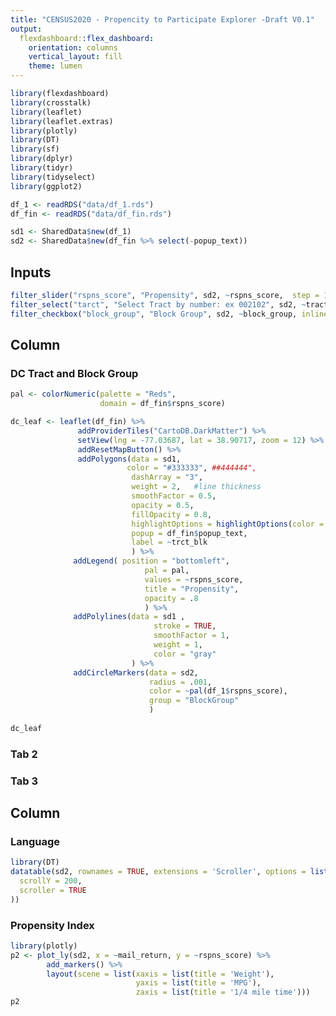 ```yaml
---
title: "CENSUS2020 - Propencity to Participate Explorer -Draft V0.1"
output: 
  flexdashboard::flex_dashboard:
    orientation: columns
    vertical_layout: fill
    theme: lumen
---
```


```r
library(flexdashboard)
library(crosstalk)
library(leaflet)
library(leaflet.extras)
library(plotly)
library(DT)
library(sf)
library(dplyr)
library(tidyr)
library(tidyselect)
library(ggplot2)

df_1 <- readRDS("data/df_1.rds")
df_fin <- readRDS("data/df_fin.rds")

sd1 <- SharedData$new(df_1)
sd2 <- SharedData$new(df_fin %>% select(-popup_text))
```

Inputs {.sidebar}
-----------------------------------------------------------------------


```r
filter_slider("rspns_score", "Propensity", sd2, ~rspns_score,  step = 1)
filter_select("tarct", "Select Tract by number: ex 002102", sd2, ~tract)
filter_checkbox("block_group", "Block Group", sd2, ~block_group, inline = TRUE) 
```
  
Column {.tabset .tabset-fade}
-------------------------------------
 
### DC Tract and Block Group 

```r

pal <- colorNumeric(palette = "Reds",
                    domain = df_fin$rspns_score)

dc_leaf <- leaflet(df_fin) %>%
               addProviderTiles("CartoDB.DarkMatter") %>%
               setView(lng = -77.03687, lat = 38.90717, zoom = 12) %>%
               addResetMapButton() %>%
               addPolygons(data = sd1,
                          color = "#333333", ##444444", 
                           dashArray = "3",
                           weight = 2,   #line thickness 
                           smoothFactor = 0.5,
                           opacity = 0.5,
                           fillOpacity = 0.8,
                           highlightOptions = highlightOptions(color = "green", weight = 4,bringToFront = TRUE), 
                           popup = df_fin$popup_text,
                           label = ~trct_blk
                           ) %>% 
              addLegend( position = "bottomleft", 
                              pal = pal, 
                              values = ~rspns_score,
                              title = "Propensity",
                              opacity = .8
                              ) %>%
              addPolylines(data = sd1 ,
                                stroke = TRUE, 
                                smoothFactor = 1,
                                weight = 1, 
                                color = "gray"
                           ) %>% 
              addCircleMarkers(data = sd2,
                               radius = .001, 
                               color = ~pal(df_1$rspns_score),
                               group = "BlockGroup"
                               )
       
dc_leaf
```

### Tab 2 

### Tab 3


Column {data-width=400}
-------------------------------------
   
### Language

```r
library(DT)
datatable(sd2, rownames = TRUE, extensions = 'Scroller', options = list(
  scrollY = 200,
  scroller = TRUE
))
```   
 
### Propensity Index
    
```r
library(plotly)
p2 <- plot_ly(sd2, x = ~mail_return, y = ~rspns_score) %>%  
        add_markers() %>%
        layout(scene = list(xaxis = list(title = 'Weight'),
                            yaxis = list(title = 'MPG'),
                            zaxis = list(title = '1/4 mile time')))
p2
```
